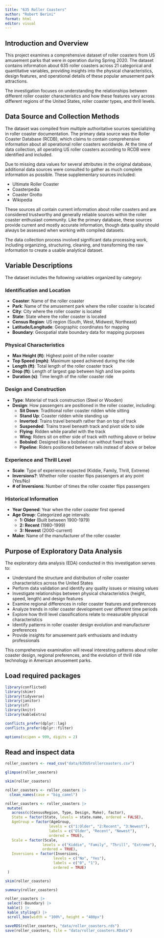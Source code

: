 ```yaml
---
title: "635 Roller Coasters"
author: "Robert Berini"
format: html
editor: visual
---
```


## Introduction and Overview

This project examines a comprehensive dataset of roller coasters from US amusement parks that were in operation during Spring 2020. The dataset contains information about 635 roller coasters across 21 categorical and quantitative variables, providing insights into the physical characteristics, design features, and operational details of these popular amusement park attractions.

The investigation focuses on understanding the relationships between different roller coaster characteristics and how these features vary across different regions of the United States, roller coaster types, and thrill levels.

## Data Source and Collection Methods

The dataset was compiled from multiple authoritative sources specializing in roller coaster documentation. The primary data source was the Roller Coaster Database (RCDB), which claims to contain comprehensive information about all operational roller coasters worldwide. At the time of data collection, all operating US roller coasters according to RCDB were identified and included.

Due to missing data values for several attributes in the original database, additional data sources were consulted to gather as much complete information as possible. These supplementary sources included:

-   Ultimate Roller Coaster
-   Coasterpedia
-   Coaster Grotto
-   Wikipedia

These sources all contain current information about roller coasters and are considered trustworthy and generally reliable sources within the roller coaster enthusiast community. Like the primary database, these sources provide current and mostly accurate information, though data quality should always be assessed when working with compiled datasets.

The data collection process involved significant data processing work, including organizing, structuring, cleaning, and transforming the raw information to create a usable analytical dataset.

## Variable Descriptions

The dataset includes the following variables organized by category:

### Identification and Location

-   **Coaster**: Name of the roller coaster
-   **Park**: Name of the amusement park where the roller coaster is located
-   **City**: City where the roller coaster is located
-   **State**: State where the roller coaster is located
-   **Census Region**: US region (South, West, Midwest, Northeast)
-   **Latitude/Longitude**: Geographic coordinates for mapping
-   **Boundary**: Geospatial state boundary data for mapping purposes

### Physical Characteristics

-   **Max Height (ft)**: Highest point of the roller coaster
-   **Top Speed (mph)**: Maximum speed achieved during the ride
-   **Length (ft)**: Total length of the roller coaster track
-   **Drop (ft)**: Length of largest gap between high and low points
-   **Duration (s)**: Time length of the roller coaster ride

### Design and Construction

-   **Type**: Material of track construction (Steel or Wooden)
-   **Design**: How passengers are positioned in the roller coaster, including:
    -   **Sit Down**: Traditional roller coaster ridden while sitting
    -   **Stand Up**: Coaster ridden while standing up
    -   **Inverted**: Trains travel beneath rather than on top of track
    -   **Suspended**: Trains travel beneath track and pivot side to side
    -   **Flying**: Ridden while parallel with the track
    -   **Wing**: Riders sit on either side of track with nothing above or below
    -   **Bobsled**: Designed like a bobsled run without fixed track
    -   **Pipeline**: Riders positioned between rails instead of above or below

### Experience and Thrill Level

-   **Scale**: Type of experience expected (Kiddie, Family, Thrill, Extreme)
-   **Inversions?**: Whether roller coaster flips passengers at any point (Yes/No)
-   **\# of Inversions**: Number of times the roller coaster flips passengers

### Historical Information

-   **Year Opened**: Year when the roller coaster first opened
-   **Age Group**: Categorized age intervals:
    -   **1: Older** (Built between 1900-1979)
    -   **2: Recent** (1980-1999)
    -   **3: Newest** (2000-current)
-   **Make**: Name of the manufacturer of the roller coaster

## Purpose of Exploratory Data Analysis

The exploratory data analysis (EDA) conducted in this investigation serves to:

-   Understand the structure and distribution of roller coaster characteristics across the United States
-   Perform data validation and identify any quality issues or missing values
-   Investigate relationships between physical characteristics (height, speed, length) and design features
-   Examine regional differences in roller coaster features and preferences
-   Analyze trends in roller coaster development over different time periods
-   Explore how thrill level classifications relate to measurable physical characteristics
-   Identify patterns in roller coaster design evolution and manufacturer preferences
-   Provide insights for amusement park enthusiasts and industry professionals

This comprehensive examination will reveal interesting patterns about roller coaster design, regional preferences, and the evolution of thrill ride technology in American amusement parks.

## Load required packages

```r
library(conflicted)
library(skimr)
library(tidyverse)
library(janitor)
library(sf)
library(knitr)
library(kableExtra)

conflicts_prefer(dplyr::lag)
conflicts_prefer(dplyr::filter)

options(scipen = 999, digits = 2)
```

## Read and inspect data

```r
roller_coasters <- read_csv("data/635USrollercoasters.csv")
```

```r
glimpse(roller_coasters)
```

```r
skim(roller_coasters)
```

```r
roller_coasters <- roller_coasters |>
  clean_names(case = "big_camel")
```


```r
roller_coasters <- roller_coasters |>
 mutate(
   across(c(CensusRegion, Type, Design, Make), factor),
   State = factor(State, levels = state.name, ordered = FALSE),
   AgeGroup = factor(AgeGroup, 
                    levels = c("1:Older", "2:Recent", "3:Newest"),
                    labels = c("Older", "Recent", "Newest"),
                    ordered = TRUE),
   Scale = factor(Scale, 
                 levels = c("Kiddie", "Family", "Thrill", "Extreme"), 
                 ordered = TRUE),
   Inversions = factor(Inversions, 
                      levels = c("No", "Yes"), 
                      labels = c("0", "1"),
                      ordered = TRUE)
 )
```

```r
skim(roller_coasters)
```

```r
summary(roller_coasters)
```

```r
roller_coasters |>
 select(-Boundary) |>
 kable() |>
 kable_styling() |>
 scroll_box(width = "100%", height = "400px")
```

```r
saveRDS(roller_coasters, "data/roller_coasters.rds")
save(roller_coasters, file = "data/roller_coasters.RData")
```

